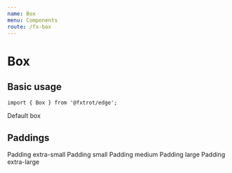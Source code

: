 ```yaml
---
name: Box
menu: Components
route: /fx-box
---
```



# Box

## Basic usage

```tsx
import { Box } from '@fxtrot/edge';
```

<Playground>
  <Box style={{ background: 'var(--gray-200)' }}>Default box</Box>
</Playground>

## Paddings

<Playground>
  <Stack>
    <Box padding="xs" style={{ background: 'var(--gray-200)' }}>
      Padding extra-small
    </Box>
    <Box padding="s" style={{ background: 'var(--gray-200)' }}>
      Padding small
    </Box>
    <Box padding="m" style={{ background: 'var(--gray-200)' }}>
      Padding medium
    </Box>
    <Box padding="l" style={{ background: 'var(--gray-200)' }}>
      Padding large
    </Box>
    <Box padding="xl" style={{ background: 'var(--gray-200)' }}>
      Padding extra-large
    </Box>
  </Stack>
</Playground>
